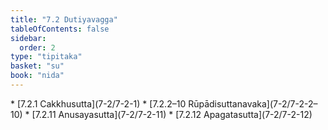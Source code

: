 ```yaml
---
title: "7.2 Dutiyavagga"
tableOfContents: false
sidebar:
  order: 2
type: "tipitaka"
basket: "su"
book: "nida"
---
```



<DynamicBreadcrumb />



<TableOfContents book="nida" section="7.2">
* [7.2.1 Cakkhusutta](7-2/7-2-1)
* [7.2.2–10 Rūpādisuttanavaka](7-2/7-2-2–10)
* [7.2.11 Anusayasutta](7-2/7-2-11)
* [7.2.12 Apagatasutta](7-2/7-2-12)
</TableOfContents>